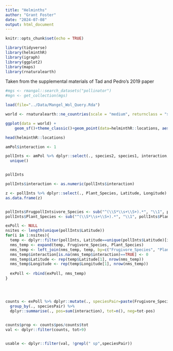 ```yaml
---
title: "Helminths"
author: "Grant Foster"
date: "2024-07-08"
output: html_document
---
```


```r
knitr::opts_chunk$set(echo = TRUE)
```

```r
library(tidyverse)
library(helminthR)
library(igraph)
library(ggplot2)
library(maps)
library(rnaturalearth)
```

Taken from the supplemental materials of Tad and Pedro's 2019 paper
```r
#mgs <- rmangal::search_datasets("pollinator")
#mgn <- get_collection(mgs)

load(file="../Data/Mangel_Wol_Query.Rda")
```


```r
world <- rnaturalearth::ne_countries(scale = "medium", returnclass = "sf")

ggplot(data = world) +
    geom_sf()+theme_classic()+geom_point(data=helminthR::locations, aes(x=Longitude, y=Latitude))

head(helminthR::locations)
```


```r


amPol$interaction <- 1

pollInts <- amPol %>% dplyr::select(., species2, species1, interaction, latitude, longitude) %>% dplyr::rename(., Latitude=latitude, Longitude=longitude, Frugivore_Species=species2, Plant_Species=species1) %>%
  unique()


pollInts

pollInts$interaction <- as.numeric(pollInts$interaction)

z <- pollInts %>% dplyr::select(., Plant_Species, Latitude, Longitude) %>% unique() %>% dplyr::select(., Plant_Species) %>% table() %>% as.data.frame()
as.data.frame(z)


pollInts$FrugpollIntsivore_Species <- sub("^(\\S*\\s+\\S+).*", "\\1", pollInts$Frugivore_Species) #Remove all text after second space
pollInts$Plant_Species <- sub("^(\\S*\\s+\\S+).*", "\\1", pollInts$Plant_Species) #Remove all text after second space

exPoll <- NULL
nsites <- length(unique(pollInts$Latitude))
for(i in 1:nsites){
  temp <- dplyr::filter(pollInts, Latitude==unique(pollInts$Latitude)[i])
  nms_temp <- expand(temp, Frugivore_Species, Plant_Species)
  nms_temp <- left_join(nms_temp, temp, by=c("Frugivore_Species", "Plant_Species"))
  nms_temp$interaction[is.na(nms_temp$interaction)==TRUE] <- 0
  nms_temp$Latitude <- rep(temp$Latitude[1], nrow(nms_temp))
  nms_temp$Longitude <- rep(temp$Longitude[1], nrow(nms_temp))
  
  exPoll <- rbind(exPoll, nms_temp)
}
  



counts <- exPoll %>% dplyr::mutate(., speciesPair=paste(Frugivore_Species, Plant_Species, sep="-")) %>%
  group_by(., speciesPair) %>%
  dplyr::summarise(., pos=sum(interaction), tot=n(), neg=tot-pos)
                            

counts$prop <- counts$pos/counts$tot  
val <- dplyr::filter(counts, tot>9)


usable <- dplyr::filter(val, !grepl(" sp",speciesPair))
```

